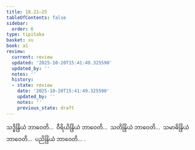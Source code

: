 ```yaml
---
title: 18.21–25
tableOfContents: false
sidebar:
  order: 6
type: tipitaka
basket: su
book: a1
review:
  current: review
  updated: '2025-10-20T15:41:49.325590'
  updated_by: ''
  notes: ''
  history:
  - state: review
    date: '2025-10-20T15:41:49.325590'
    updated_by: ''
    notes: ''
    previous_state: draft
---
```



<DynamicBreadcrumb />


<ReviewStatus review={frontmatter.review} showDetails={true} />

<HypothesisAnnotation frontmatter={frontmatter} />

<Division number="402–406" book="a1" e="ch" v="15">

<Paragraph number="445" book="a1">
သဒ္ဓိန္ဒြိယံ ဘာဝေတိ…  ဝီရိယိန္ဒြိယံ ဘာဝေတိ…  သတိန္ဒြိယံ ဘာဝေတိ…  သမာဓိန္ဒြိယံ ဘာဝေတိ…  ပညိန္ဒြိယံ ဘာဝေတိ… .
</Paragraph>
</Division>